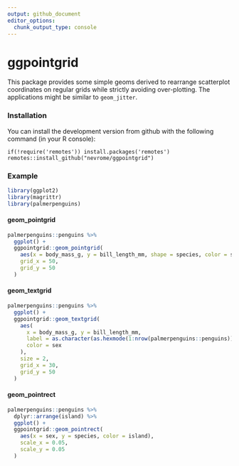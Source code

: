 ```yaml
---
output: github_document
editor_options: 
  chunk_output_type: console
---
```


<!-- README.md is generated from README.Rmd. Please edit that file -->

# ggpointgrid

This package provides some simple geoms derived to rearrange scatterplot coordinates on regular grids while strictly avoiding over-plotting. The applications might be similar to `geom_jitter`.

### Installation

You can install the development version from github with the following command (in your R console):

```
if(!require('remotes')) install.packages('remotes')
remotes::install_github("nevrome/ggpointgrid")
```

### Example

```r
library(ggplot2)
library(magrittr)
library(palmerpenguins)
```

#### geom_pointgrid

```r
palmerpenguins::penguins %>%
  ggplot() +
  ggpointgrid::geom_pointgrid(
    aes(x = body_mass_g, y = bill_length_mm, shape = species, color = sex),
    grid_x = 50,
    grid_y = 50
  )
```

#### geom_textgrid

```r
palmerpenguins::penguins %>%
  ggplot() +
  ggpointgrid::geom_textgrid(
    aes(
      x = body_mass_g, y = bill_length_mm, 
      label = as.character(as.hexmode(1:nrow(palmerpenguins::penguins))), 
      color = sex
    ),
    size = 2,
    grid_x = 30,
    grid_y = 50
  )
```

#### geom_pointrect

```r
palmerpenguins::penguins %>%
  dplyr::arrange(island) %>%
  ggplot() +
  ggpointgrid::geom_pointrect(
    aes(x = sex, y = species, color = island), 
    scale_x = 0.05, 
    scale_y = 0.05
  )
```

